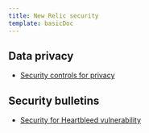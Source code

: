 ```yaml
---
title: New Relic security
template: basicDoc
---
```


## Data privacy

* [Security controls for privacy](/docs/security/new-relic-security/data-privacy/security-controls-privacy)

## Security bulletins

* [Security for Heartbleed vulnerability](/docs/security/new-relic-security/security-bulletins/security-heartbleed-vulnerability)
